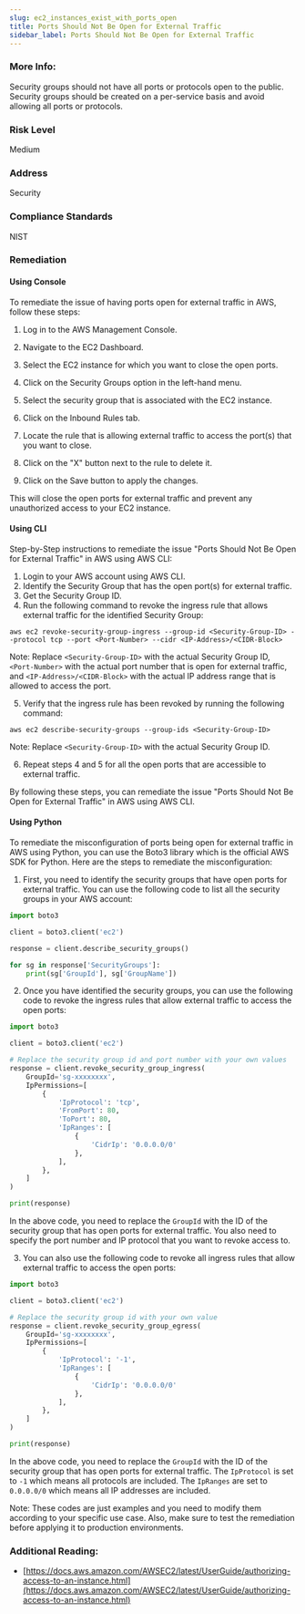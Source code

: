```yaml
---
slug: ec2_instances_exist_with_ports_open
title: Ports Should Not Be Open for External Traffic
sidebar_label: Ports Should Not Be Open for External Traffic
---
```


### More Info:

Security groups should not have all ports or protocols open to the public. Security groups should be created on a per-service basis and avoid allowing all ports or protocols.

### Risk Level

Medium

### Address

Security

### Compliance Standards

NIST

### Remediation

#### Using Console

To remediate the issue of having ports open for external traffic in AWS, follow these steps:

1. Log in to the AWS Management Console.

2. Navigate to the EC2 Dashboard.

3. Select the EC2 instance for which you want to close the open ports.

4. Click on the Security Groups option in the left-hand menu.

5. Select the security group that is associated with the EC2 instance.

6. Click on the Inbound Rules tab.

7. Locate the rule that is allowing external traffic to access the port(s) that you want to close.

8. Click on the "X" button next to the rule to delete it.

9. Click on the Save button to apply the changes.

This will close the open ports for external traffic and prevent any unauthorized access to your EC2 instance.

#### Using CLI

Step-by-Step instructions to remediate the issue "Ports Should Not Be Open for External Traffic" in AWS using AWS CLI:

1. Login to your AWS account using AWS CLI.
2. Identify the Security Group that has the open port(s) for external traffic.
3. Get the Security Group ID.
4. Run the following command to revoke the ingress rule that allows external traffic for the identified Security Group:

```
aws ec2 revoke-security-group-ingress --group-id <Security-Group-ID> --protocol tcp --port <Port-Number> --cidr <IP-Address>/<CIDR-Block>
```

Note: Replace `<Security-Group-ID>` with the actual Security Group ID, `<Port-Number>` with the actual port number that is open for external traffic, and `<IP-Address>/<CIDR-Block>` with the actual IP address range that is allowed to access the port.

5. Verify that the ingress rule has been revoked by running the following command:

```
aws ec2 describe-security-groups --group-ids <Security-Group-ID>
```

Note: Replace `<Security-Group-ID>` with the actual Security Group ID.

6. Repeat steps 4 and 5 for all the open ports that are accessible to external traffic.

By following these steps, you can remediate the issue "Ports Should Not Be Open for External Traffic" in AWS using AWS CLI.

#### Using Python

To remediate the misconfiguration of ports being open for external traffic in AWS using Python, you can use the Boto3 library which is the official AWS SDK for Python. Here are the steps to remediate the misconfiguration:

1. First, you need to identify the security groups that have open ports for external traffic. You can use the following code to list all the security groups in your AWS account:

```python
import boto3

client = boto3.client('ec2')

response = client.describe_security_groups()

for sg in response['SecurityGroups']:
    print(sg['GroupId'], sg['GroupName'])
```

2. Once you have identified the security groups, you can use the following code to revoke the ingress rules that allow external traffic to access the open ports:

```python
import boto3

client = boto3.client('ec2')

# Replace the security group id and port number with your own values
response = client.revoke_security_group_ingress(
    GroupId='sg-xxxxxxxx',
    IpPermissions=[
        {
            'IpProtocol': 'tcp',
            'FromPort': 80,
            'ToPort': 80,
            'IpRanges': [
                {
                    'CidrIp': '0.0.0.0/0'
                },
            ],
        },
    ]
)

print(response)
```

In the above code, you need to replace the `GroupId` with the ID of the security group that has open ports for external traffic. You also need to specify the port number and IP protocol that you want to revoke access to.

3. You can also use the following code to revoke all ingress rules that allow external traffic to access the open ports:

```python
import boto3

client = boto3.client('ec2')

# Replace the security group id with your own value
response = client.revoke_security_group_egress(
    GroupId='sg-xxxxxxxx',
    IpPermissions=[
        {
            'IpProtocol': '-1',
            'IpRanges': [
                {
                    'CidrIp': '0.0.0.0/0'
                },
            ],
        },
    ]
)

print(response)
```

In the above code, you need to replace the `GroupId` with the ID of the security group that has open ports for external traffic. The `IpProtocol` is set to `-1` which means all protocols are included. The `IpRanges` are set to `0.0.0.0/0` which means all IP addresses are included.

Note: These codes are just examples and you need to modify them according to your specific use case. Also, make sure to test the remediation before applying it to production environments.

### Additional Reading:

- [https://docs.aws.amazon.com/AWSEC2/latest/UserGuide/authorizing-access-to-an-instance.html](https://docs.aws.amazon.com/AWSEC2/latest/UserGuide/authorizing-access-to-an-instance.html) 

